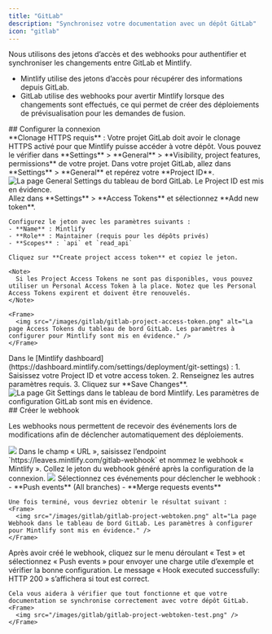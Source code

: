 ```yaml
---
title: "GitLab"
description: "Synchronisez votre documentation avec un dépôt GitLab"
icon: "gitlab"
---
```


Nous utilisons des jetons d’accès et des webhooks pour authentifier et synchroniser les changements entre GitLab et Mintlify.

- Mintlify utilise des jetons d’accès pour récupérer des informations depuis GitLab.
- GitLab utilise des webhooks pour avertir Mintlify lorsque des changements sont effectués, ce qui permet de créer des déploiements de prévisualisation pour les demandes de fusion.

<div id="set-up-the-connection">
  ## Configurer la connexion
</div>

<Note>
  **Clonage HTTPS requis** : Votre projet GitLab doit avoir le clonage HTTPS activé pour que Mintlify puisse accéder à votre dépôt. Vous pouvez le vérifier dans **Settings** > **General** > **Visibility, project features, permissions** de votre projet.
</Note>

<Steps>
  <Step title="Find your project ID">
    Dans votre projet GitLab, allez dans **Settings** > **General** et repérez votre **Project ID**.
    <Frame>
      <img src="/images/gitlab/gitlab-project-id.png" alt="La page General Settings du tableau de bord GitLab. Le Project ID est mis en évidence." />
    </Frame>
  </Step>
  <Step title="Generate an access token">
    Allez dans **Settings** > **Access Tokens** et sélectionnez **Add new token**.
    
    Configurez le jeton avec les paramètres suivants :
    - **Name** : Mintlify
    - **Role** : Maintainer (requis pour les dépôts privés)
    - **Scopes** : `api` et `read_api`
    
    Cliquez sur **Create project access token** et copiez le jeton.

    <Note>
      Si les Project Access Tokens ne sont pas disponibles, vous pouvez utiliser un Personal Access Token à la place. Notez que les Personal Access Tokens expirent et doivent être renouvelés.
    </Note>

    <Frame>
      <img src="/images/gitlab/gitlab-project-access-token.png" alt="La page Access Tokens du tableau de bord GitLab. Les paramètres à configurer pour Mintlify sont mis en évidence." />
    </Frame>

  </Step>
  <Step title="Set up the connection">
    Dans le [Mintlify dashboard](https://dashboard.mintlify.com/settings/deployment/git-settings) :
    1. Saisissez votre Project ID et votre access token.
    2. Renseignez les autres paramètres requis.
    3. Cliquez sur **Save Changes**.
    <Frame>
      <img src="/images/gitlab/gitlab-config.png" alt="La page Git Settings dans le tableau de bord Mintlify. Les paramètres de configuration GitLab sont mis en évidence." />
    </Frame>
  </Step>
</Steps>

<div id="create-the-webhook">
  ## Créer le webhook
</div>

Les webhooks nous permettent de recevoir des événements lors de modifications afin de déclencher automatiquement des déploiements.

<Steps>
  <Step title="Accédez à Settings > Webhooks et cliquez sur « Add new Webhook »">
    <Frame>
      <img src="/images/gitlab/gitlab-webhook.png" />
    </Frame>
  </Step>
  <Step title="Configurer l’URL et le webhook">
    Dans le champ « URL », saisissez l’endpoint `https://leaves.mintlify.com/gitlab-webhook` et nommez le webhook « Mintlify ».
  </Step>
  <Step title="Coller le jeton">
    Collez le jeton du webhook généré après la configuration de la connexion.
    <Frame>
      <img src="/images/gitlab/gitlab-show-webtoken.png" />
    </Frame>
  </Step>
  <Step title="Sélectionner les événements">
    Sélectionnez ces événements pour déclencher le webhook :
    - **Push events** (All branches)
    - **Merge requests events**
      
    Une fois terminé, vous devriez obtenir le résultat suivant :
    <Frame>
      <img src="/images/gitlab/gitlab-project-webtoken.png" alt="La page Webhook dans le tableau de bord GitLab. Les paramètres à configurer pour Mintlify sont mis en évidence." />
    </Frame>
  </Step>
  <Step title="Tester le webhook">
    Après avoir créé le webhook, cliquez sur le menu déroulant « Test » et sélectionnez « Push events » pour envoyer une charge utile d’exemple et vérifier la bonne configuration. Le message « Hook executed successfully: HTTP 200 » s’affichera si tout est correct.

    Cela vous aidera à vérifier que tout fonctionne et que votre documentation se synchronise correctement avec votre dépôt GitLab.
    <Frame>
      <img src="/images/gitlab/gitlab-project-webtoken-test.png" />
    </Frame>
  </Step>
</Steps>